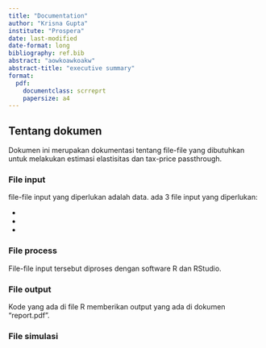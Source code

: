 ```yaml
---
title: "Documentation"
author: "Krisna Gupta"
institute: "Prospera"
date: last-modified
date-format: long
bibliography: ref.bib
abstract: "aowkoawkoakw"
abstract-title: "executive summary"
format:
  pdf:
    documentclass: scrreprt
    papersize: a4
---
```


## Tentang dokumen

Dokumen ini merupakan dokumentasi tentang file-file yang dibutuhkan untuk melakukan estimasi elastisitas dan tax-price passthrough. 

### File input

file-file input yang diperlukan adalah data. ada 3 file input yang diperlukan:

-
    
-
    
-

### File process

File-file input tersebut diproses dengan software R dan RStudio.

### File output

Kode yang ada di file R memberikan output yang ada di dokumen "report.pdf".

### File simulasi
